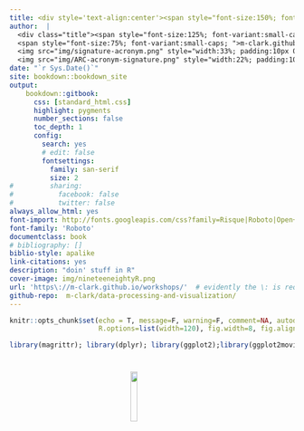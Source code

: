 ```yaml
--- 
title: <div style='text-align:center'><span style="font-size:150%; font-variant:small-caps; font-style:italic; color:#1e90ff">Data Processing <br>&<br><span style="font-size:50%; "></span>Visualization</span></div>
author:  |
  <div class="title"><span style="font-size:125%; font-variant:small-caps; ">Michael Clark</span><br>
  <span style="font-size:75%; font-variant:small-caps; ">m-clark.github.io/workshops/DataProcViz/</span><br>
  <img src="img/signature-acronym.png" style="width:33%; padding:10px 0;"> <br>
  <img src="img/ARC-acronym-signature.png" style="width:22%; padding:10px 0;"> </div>
date: "`r Sys.Date()`"
site: bookdown::bookdown_site
output: 
    bookdown::gitbook:
      css: [standard_html.css]
      highlight: pygments
      number_sections: false
      toc_depth: 1
      config:
        search: yes
        # edit: false
        fontsettings:
          family: san-serif
          size: 2
#         sharing:
#           facebook: false
#           twitter: false
always_allow_html: yes
font-import: http://fonts.googleapis.com/css?family=Risque|Roboto|Open+Sans
font-family: 'Roboto'
documentclass: book
# bibliography: []
biblio-style: apalike
link-citations: yes
description: "doin' stuff in R"
cover-image: img/nineteeneightyR.png
url: 'https\://m-clark.github.io/workshops/'  # evidently the \: is required or you'll get text in the title/toc area
github-repo:  m-clark/data-processing-and-visualization/
---
```


```r
knitr::opts_chunk$set(echo = T, message=F, warning=F, comment=NA, autodep=T, eval=FALSE, cache.rebuild=F, cache=T,
                      R.options=list(width=120), fig.width=8, fig.align = 'center')
```
```r
library(magrittr); library(dplyr); library(ggplot2);library(ggplot2movies); library(tibble)
```

# <img src="img/nineteeneightyR.png" style="display:block; margin: 0 auto; width:15%"><br>
